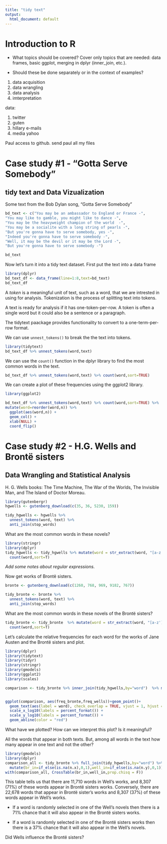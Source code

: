 ```yaml
---
title: "tidy text"
output:
  html_document: default
---
```


# Introduction to R

- What topics should be covered? Cover only topics that are needed: data frames, basic ggplot, merging in dplyr (inner_join, etc.). 

- Should these be done separately or in the context of examples?

1. data acquisition 
2. data wrangling
3. data analysis
4. imterpretation

data:

1. twitter
2. guten 
3. hillary e-mails
4. media yahoo


Paul access to github.
send paul all my files

# Case study #1 - "Gotta Serve Somebody"
## tidy text and Data Vizualization


Some text from the Bob Dylan song,  "Gotta Serve Somebody" 

```r
bd_text <- c("You may be an ambassador to England or France -",
"You may like to gamble, you might like to dance -",
"You may be the heavyweight champion of the world  -",
"You may be a socialite with a long string of pearls -",
"But you're gonna have to serve somebody, yes -",
"Indeed you're gonna have to serve somebody -",
"Well, it may be the devil or it may be the Lord -",
"But you're gonna have to serve somebody -")

bd_text
```

Now let's turn it into a tidy text dataset.  First put the text into a data frame

```r
library(dplyr)
bd_text_df <- data_frame(line=1:8,text=bd_text)
bd_text_df
```

A *token* is a meaningful unit of text, such as a word, that we are intrested in using for analysis. Tokenization is the process of splitting text into tokens.  

A text is ready for analysis if it has one-token-per-row.  A token is often a single word but it could also be a sentence or a paragraph. 

The tidytext paackage provides functionality to convert to a one-term-per-row format.

We can use `unnest_tokens()` to break the the text into tokens.

```r
library(tidytext)
bd_text_df %>% unnest_tokens(word,text)
```

We can use the `count()` function in the dplyr library to find the most common words in the text.

```r
bd_text_df %>% unnest_tokens(word,text) %>% count(word,sort=TRUE)
```

We can create a plot of these frequencies using the ggplot2 library.

```r
library(ggplot2)

bd_text_df %>% unnest_tokens(word,text) %>% count(word,sort=TRUE) %>%
mutate(word=reorder(word,n)) %>%
  ggplot(aes(word,n)) +
  geom_col() +
  xlab(NULL) +
  coord_flip()
```

# Case study #2 - H.G. Wells and Bront&euml; sisters
## Data Wrangling and Statistical Analysis

H. G. Wells books: The Time Machine, The War of the Worlds, The Invisible Man, and The Island of Doctor Moreau. 

```r
library(gutenbergr)
hgwells <- gutenberg_download(c(35, 36, 5230, 159))

tidy_hgwells <- hgwells %>%
  unnest_tokens(word, text) %>%
  anti_join(stop_words)

```

What are the most common words in these novels?

```r
library(stringr)
library(dplyr)
tidy_hgwells <- tidy_hgwells %>% mutate(word = str_extract(word, "[a-z']+")) %>% 
  count(word,sort=T) 
```

*Add some notes about regular expressions.*

Now get works of Bront&euml; sisters. 

```r
bronte <- gutenberg_download(c(1260, 768, 969, 9182, 767))

tidy_bronte <- bronte %>%
  unnest_tokens(word, text) %>%
  anti_join(stop_words)
```

What are the most common words in these novels of the Bront&euml; sisters?

```r
tidy_bronte <- tidy_bronte  %>% mutate(word = str_extract(word, "[a-z']+")) %>% 
  count(word,sort=T) 
```

Let's calculate the relative frequencies for each word for the works of Jane Austen and the Bront&euml; sisters and plot.


```r
library(dplyr)
library(tidytext)
library(tidyr)
library(stringr)
library(gmodels)
library(ggplot2)
library(scales)

comparison <- tidy_bronte %>% inner_join(tidy_hgwells,by="word")  %>% mutate(freq_bronte=n.x/sum(n.x),freq_wells=n.y/sum(n.y))


ggplot(comparison, aes(freq_bronte,freq_wells))+geom_point()+
  geom_text(aes(label = word), check_overlap = TRUE, vjust = 1, hjust = 1) +
  scale_x_log10(labels = percent_format()) +
  scale_y_log10(labels = percent_format()) +
  geom_abline(color = "red")


```

What have we plotted? How can we interpret this plot? Is it meaningful? 

All the words that appear in both texts.  But, among all words in the text how many appear in one text and not the other?

```r
library(gmodels)
library(dplyr)
comparison_all <- tidy_bronte %>% full_join(tidy_hgwells,by="word") %>% 
  mutate(br_in=if_else(is.na(n.x),0,1),well_in=if_else(is.na(n.y),0,1))
with(comparison_all, CrossTable(br_in,well_in,prop.chisq = F))
```

This table tells us that there are 11,710 words in Well's works, and 8,307 (71%) of these words appear in Bront&euml; sisters works.  Conversely, there are 22,678 words that appear in Bront&euml; sister's works and 8,307 (37%) of these words appear in Well's works.  

- If a word is randomly selected in one of the Well's novels then there is a 71% chance that it will also appear in the Bront&euml; sisters works.

- If a word is randomly selected in one of the Bront&euml; sisters works then there is a 37% chance that it will also appear in the Well's novels.

Did Wells influence the Bront&euml; sisters?


